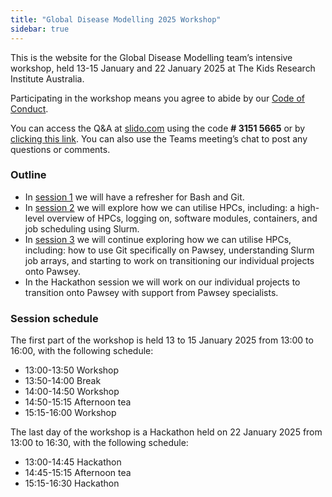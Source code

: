 ```yaml
---
title: "Global Disease Modelling 2025 Workshop"
sidebar: true
---
```


This is the website for the Global Disease Modelling team's intensive workshop, held 13-15 January and 22 January 2025 at The Kids Research Institute Australia.

Participating in the workshop means you agree to abide by our [Code of Conduct](code-of-conduct.qmd).

You can access the Q&A at [slido.com](https://www.slido.com/) using the code **\# 3151 5665** or by [clicking this link](https://app.sli.do/event/t1wc4szfSZLy9CzTgTEove). You can also use the Teams meeting's chat to post any questions or comments.

### Outline

-   In [session 1](session-1.qmd) we will have a refresher for Bash and Git.
-   In [session 2](session-2.qmd) we will explore how we can utilise HPCs, including: a high-level overview of HPCs, logging on, software modules, containers, and job scheduling using Slurm.
-   In [session 3](session-3.qmd) we will continue exploring how we can utilise HPCs, including: how to use Git specifically on Pawsey, understanding Slurm job arrays, and starting to work on transitioning our individual projects onto Pawsey.
-   In the Hackathon session we will work on our individual projects to transition onto Pawsey with support from Pawsey specialists.

### Session schedule

The first part of the workshop is held 13 to 15 January 2025 from 13:00 to 16:00, with the following schedule:

-   13:00-13:50 Workshop
-   13:50-14:00 Break
-   14:00-14:50 Workshop
-   14:50-15:15 Afternoon tea
-   15:15-16:00 Workshop

The last day of the workshop is a Hackathon held on 22 January 2025 from 13:00 to 16:30, with the following schedule:

-   13:00-14:45 Hackathon
-   14:45-15:15 Afternoon tea
-   15:15-16:30 Hackathon
